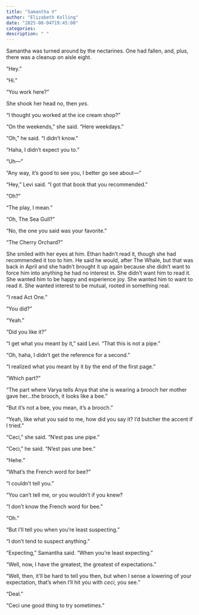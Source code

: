 ```yaml
---
title: "Samantha V"
author: "Elizabeth Kolling"
date: "2025-08-04T19:45:00"
categories: 
description: " "
---
```



Samantha was turned around by the nectarines. One had fallen, and, plus, there was a cleanup on aisle eight. 

“Hey.”

“Hi.”

"You work here?"

She shook her head no, then *yes*.

"I thought you worked at the ice cream shop?"

"On the weekends," she said. "Here weekdays."

"Oh," he said. "I didn't know."

"Haha, I didn't expect you to."

"Uh—"

"Any way, it's good to see you, I better go see about—"

“Hey,” Levi said. “I got that book that you recommended.”

“Oh?”

“The play, I mean.”

“Oh, The Sea Gull?”

“No, the one you said was your favorite.”

“The Cherry Orchard?”

She smiled with her eyes at him. Ethan hadn’t read it, though she had recommended it too to him. He said he would, after The Whale, but that was back in April and she hadn’t brought it up again because she didn’t want to force him into anything he had no interest in. She didn’t want him to read it. She wanted him to be happy and experience joy. She wanted him to want to read it. She wanted interest to be mutual, rooted in something real.   

“I read Act One.”

“You did?”

“Yeah.”

“Did you like it?”

“I get what you meant by it,” said Levi. “That this is not a pipe.” 

“Oh, haha, I didn’t get the reference for a second.”

“I realized what you meant by it by the end of the first page.”

“Which part?”

“The part where Varya tells Anya that she is wearing a brooch her mother gave her…the brooch, it looks like a bee.” 

“But it’s not a bee, you mean, it’s a brooch.” 

“Yeah, like what you said to me, how did you say it? I’d butcher the accent if I tried.”

“Ceci,” she said. “N’est pas une pipe.” 

“Ceci,” he said. “N’est pas une bee.”

“Hehe.”

“What’s the French word for bee?”

“I couldn’t tell you.”

“You can’t tell me, or you wouldn’t if you knew?

“I don’t know the French word for bee.”

“Oh.”

“But I’ll tell you when you’re least suspecting.”

“I don’t tend to suspect anything.” 

“Expecting,” Samantha said. “When you’re least expecting.”

“Well, now, I have the greatest, the greatest of expectations.”

“Well, then, it’ll be hard to tell you then, but when I sense a lowering of your expectation, that’s when I’ll hit you with *ceci*, you see.”

“Deal.”

“Ceci une good thing to try sometimes.”